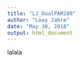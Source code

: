 ```yaml
---
title: "LJ_DualPAM100"
author: "Loay Jabre"
date: "May 30, 2018"
output: html_document
---
```

lalala